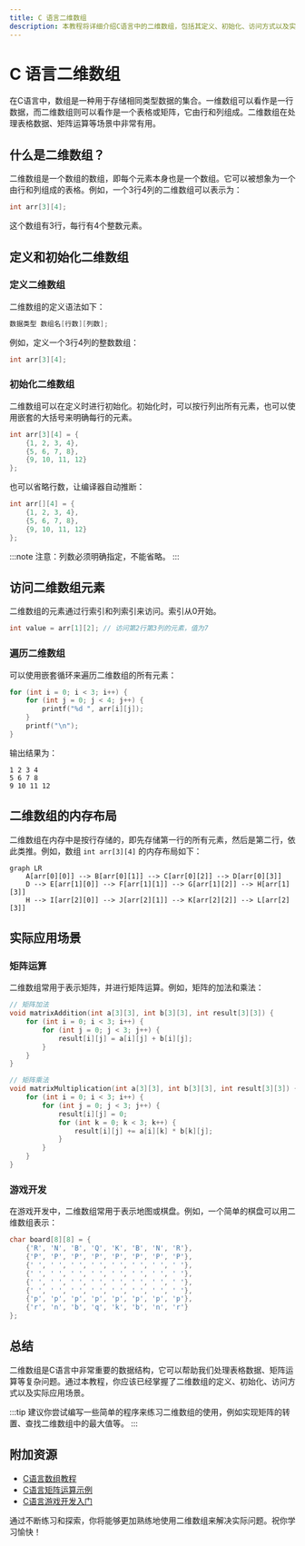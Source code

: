 ```yaml
---
title: C 语言二维数组
description: 本教程将详细介绍C语言中的二维数组，包括其定义、初始化、访问方式以及实际应用场景，帮助初学者掌握这一重要概念。
---
```


# C 语言二维数组

在C语言中，数组是一种用于存储相同类型数据的集合。一维数组可以看作是一行数据，而二维数组则可以看作是一个表格或矩阵，它由行和列组成。二维数组在处理表格数据、矩阵运算等场景中非常有用。

## 什么是二维数组？

二维数组是一个数组的数组，即每个元素本身也是一个数组。它可以被想象为一个由行和列组成的表格。例如，一个3行4列的二维数组可以表示为：

```c
int arr[3][4];
```

这个数组有3行，每行有4个整数元素。

## 定义和初始化二维数组

### 定义二维数组

二维数组的定义语法如下：

```c
数据类型 数组名[行数][列数];
```

例如，定义一个3行4列的整数数组：

```c
int arr[3][4];
```

### 初始化二维数组

二维数组可以在定义时进行初始化。初始化时，可以按行列出所有元素，也可以使用嵌套的大括号来明确每行的元素。

```c
int arr[3][4] = {
    {1, 2, 3, 4},
    {5, 6, 7, 8},
    {9, 10, 11, 12}
};
```

也可以省略行数，让编译器自动推断：

```c
int arr[][4] = {
    {1, 2, 3, 4},
    {5, 6, 7, 8},
    {9, 10, 11, 12}
};
```

:::note
注意：列数必须明确指定，不能省略。
:::

## 访问二维数组元素

二维数组的元素通过行索引和列索引来访问。索引从0开始。

```c
int value = arr[1][2]; // 访问第2行第3列的元素，值为7
```

### 遍历二维数组

可以使用嵌套循环来遍历二维数组的所有元素：

```c
for (int i = 0; i < 3; i++) {
    for (int j = 0; j < 4; j++) {
        printf("%d ", arr[i][j]);
    }
    printf("\n");
}
```

输出结果为：

```
1 2 3 4 
5 6 7 8 
9 10 11 12 
```

## 二维数组的内存布局

二维数组在内存中是按行存储的，即先存储第一行的所有元素，然后是第二行，依此类推。例如，数组 `int arr[3][4]` 的内存布局如下：

```mermaid
graph LR
    A[arr[0][0]] --> B[arr[0][1]] --> C[arr[0][2]] --> D[arr[0][3]]
    D --> E[arr[1][0]] --> F[arr[1][1]] --> G[arr[1][2]] --> H[arr[1][3]]
    H --> I[arr[2][0]] --> J[arr[2][1]] --> K[arr[2][2]] --> L[arr[2][3]]
```

## 实际应用场景

### 矩阵运算

二维数组常用于表示矩阵，并进行矩阵运算。例如，矩阵的加法和乘法：

```c
// 矩阵加法
void matrixAddition(int a[3][3], int b[3][3], int result[3][3]) {
    for (int i = 0; i < 3; i++) {
        for (int j = 0; j < 3; j++) {
            result[i][j] = a[i][j] + b[i][j];
        }
    }
}

// 矩阵乘法
void matrixMultiplication(int a[3][3], int b[3][3], int result[3][3]) {
    for (int i = 0; i < 3; i++) {
        for (int j = 0; j < 3; j++) {
            result[i][j] = 0;
            for (int k = 0; k < 3; k++) {
                result[i][j] += a[i][k] * b[k][j];
            }
        }
    }
}
```

### 游戏开发

在游戏开发中，二维数组常用于表示地图或棋盘。例如，一个简单的棋盘可以用二维数组表示：

```c
char board[8][8] = {
    {'R', 'N', 'B', 'Q', 'K', 'B', 'N', 'R'},
    {'P', 'P', 'P', 'P', 'P', 'P', 'P', 'P'},
    {' ', ' ', ' ', ' ', ' ', ' ', ' ', ' '},
    {' ', ' ', ' ', ' ', ' ', ' ', ' ', ' '},
    {' ', ' ', ' ', ' ', ' ', ' ', ' ', ' '},
    {' ', ' ', ' ', ' ', ' ', ' ', ' ', ' '},
    {'p', 'p', 'p', 'p', 'p', 'p', 'p', 'p'},
    {'r', 'n', 'b', 'q', 'k', 'b', 'n', 'r'}
};
```

## 总结

二维数组是C语言中非常重要的数据结构，它可以帮助我们处理表格数据、矩阵运算等复杂问题。通过本教程，你应该已经掌握了二维数组的定义、初始化、访问方式以及实际应用场景。

:::tip
建议你尝试编写一些简单的程序来练习二维数组的使用，例如实现矩阵的转置、查找二维数组中的最大值等。
:::

## 附加资源

- [C语言数组教程](https://example.com/c-arrays)
- [C语言矩阵运算示例](https://example.com/matrix-operations)
- [C语言游戏开发入门](https://example.com/game-dev)

通过不断练习和探索，你将能够更加熟练地使用二维数组来解决实际问题。祝你学习愉快！